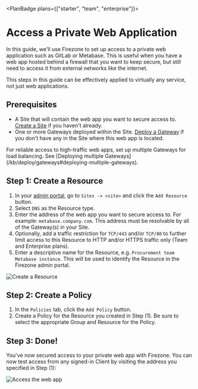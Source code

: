 
<PlanBadge plans={["starter", "team", "enterprise"]}>

# Access a Private Web Application

</PlanBadge>

In this guide, we'll use Firezone to set up access to a private web application
such as GitLab or Metabase. This is useful when you have a web app hosted behind
a firewall that you want to keep secure, but still need to access it from
external networks like the internet.

<Alert color="info">
  This steps in this guide can be effectively applied to virtually any service,
  not just web applications.
</Alert>

## Prerequisites

- A Site that will contain the web app you want to secure access to.
  [Create a Site](/kb/deploy/sites) if you haven't already.
- One or more Gateways deployed within the Site.
  [Deploy a Gateway](/kb/deploy/gateways) if you don't have any in the Site
  where this web app is located.

<Alert color="warning">
  For reliable access to high-traffic web apps, set up multiple Gateways for
  load balancing. See [Deploying multiple
  Gateways](/kb/deploy/gateways#deploying-multiple-gateways).
</Alert>

## Step 1: Create a Resource

1. In your [admin portal](https://app.firezone.dev), go to `Sites -> <site>` and
   click the `Add Resource` button.
1. Select `DNS` as the Resource type.
1. Enter the address of the web app you want to secure access to. For example:
   `metabase.company.com`. This address must be resolvable by all of the
   Gateway(s) in your Site.
1. Optionally, add a traffic restriction for `TCP/443` and/or `TCP/80` to
   further limit access to this Resource to HTTP and/or HTTPS traffic only (Team
   and Enterprise plans).
1. Enter a descriptive name for the Resource, e.g.
   `Procurement team Metabase instance`. This will be used to identify the
   Resource in the Firezone admin portal.

<Link
  href="/images/kb/use-cases/web-app-access/step1.png"
  target="_blank"
  rel="nofollow"
>
  <Image
    src="/images/kb/use-cases/web-app-access/step1.png"
    alt="Create a Resource"
    width={1200}
    height={1200}
  />
</Link>

## Step 2: Create a Policy

1. In the `Policies` tab, click the `Add Policy` button.
1. Create a Policy for the Resource you created in Step (1). Be sure to select
   the appropriate Group and Resource for the Policy.

## Step 3: Done!

You've now secured access to your private web app with Firezone. You can now
test access from any signed-in Client by visiting the address you specified in
Step (1):

<Link
  href="/images/kb/use-cases/web-app-access/step3.png"
  target="_blank"
  rel="nofollow"
>
  <Image
    src="/images/kb/use-cases/web-app-access/step3.png"
    alt="Access the web app"
    width={1200}
    height={1200}
  />
</Link>

<SupportOptions />
